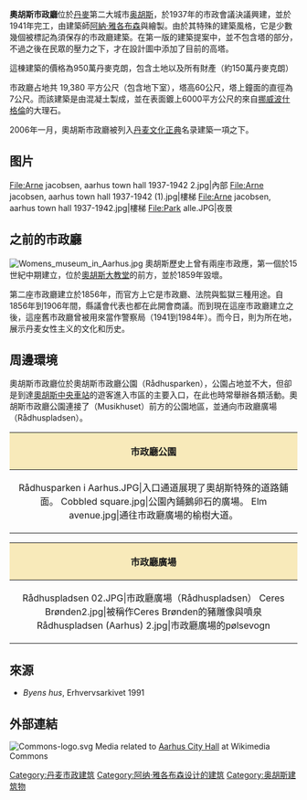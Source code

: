 {{Infobox building
| building_name   = 奧胡斯市政廳
| image           = Århus Rådhus.jpg
| caption         = 
| alternate_name  = 
| location        = {{DEN}}[[奧胡斯|奧胡斯]]
| coordinates     = {{coord|56.153056|10.203333|region:BE_type:landmark|display=title,inline}}
| completion_date = 1941
| status          = Complete
| building_type   = 
| architectural_style = 
| antenna_spire   = 
| roof            = 
| floor_count     = 
| elevator_count  = 
| architect       = [[阿纳·雅各布森|阿納·雅各布森]]与{{link-en|Erik_Møller|Erik Møller}}
| references      = 
}}
'''奧胡斯市政廳'''位於[[丹麥|丹麥]]第二大城市[[奥胡斯|奥胡斯]]，於1937年的市政會議決議興建，並於1941年完工，由建築師[[阿纳·雅各布森|阿納·雅各布森]]與{{link-en|Erik Møller|Erik_Møller}}繪製。由於其特殊的建築風格，它是少數幾個被標記為須保存的市政廳建築。在第一版的建築提案中，並不包含塔的部分，不過之後在民眾的壓力之下，才在設計圖中添加了目前的高塔。

這棟建築的價格為950萬丹麥克朗，包含土地以及所有財產（約150萬丹麥克朗）

市政廳占地共 19,380 平方公尺（包含地下室），塔高60公尺，塔上鐘面的直徑為7公尺。而該建築是由混凝土製成，並在表面鍍上6000平方公尺的來自[[挪威|挪威]][[波什格伦|波什格倫]]的大理石。

2006年一月，奧胡斯市政廳被列入[[丹麦文化正典|丹麦文化正典]]名录建築一項之下。

== 图片 ==

<gallery>
File:Arne jacobsen, aarhus town hall 1937-1942 2.jpg|內部
File:Arne jacobsen, aarhus town hall 1937-1942 (1).jpg|樓梯
File:Arne jacobsen, aarhus town hall 1937-1942.jpg|樓梯
File:Park alle.JPG|夜景
</gallery>

== 之前的市政廳 ==
[[File:Womens_museum_in_Aarhus.jpg|thumb]]
奧胡斯歷史上曾有兩座市政應，第一個於15世紀中期建立，位於[[奧胡斯大教堂|奧胡斯大教堂]]的前方，並於1859年毀壞。

第二座市政廳建立於1856年，而官方上它是市政廳、法院與監獄三種用途。自1856年到1906年間，縣議會代表也都在此開會商議。而到現在這座市政廳建立之後，這座舊市政廳曾被用來當作警察局（1941到1984年）。而今日，則为{{link-en|女性博物馆|Women's Museum, Aarhus}}所在地，展示丹麦女性主义的文化和历史。

{{clear right}}

== 周邊環境 ==
奧胡斯市政廳位於奧胡斯市政廳公園（<span>Rådhusparken），公園占地並不大，但卻是到達[[奧胡斯中央車站|奧胡斯中央車站]]的遊客進入市區的主要入口，在此也時常舉辦各類活動。</span>奧胡斯市政廳公園連接了{{link-en|奧胡斯音樂廳|Musikhuset Aarhus}}（Musikhuset）前方的公園地區，並通向市政廳廣場（<span>Rådhuspladsen</span>）。

{|align=Left
|-
!style="color: #black; background-color: #f8eaba; font-size: 100%" align="center" colspan="2" |市政廳公園
|-
|<gallery  perrow=3>
Rådhusparken i Aarhus.JPG|入口通道展現了奧胡斯特殊的道路鋪面。
Cobbled square.jpg|公園內鋪鵝卵石的廣場。
Elm avenue.jpg|通往市政廳廣場的榆樹大道。
</gallery>
|}
{|align=Right
|-
!style="color: #black; background-color: #f8eaba; font-size: 100%" align="center" colspan="2" |市政廳廣場
|-
|<gallery  perrow=3>
Rådhuspladsen 02.JPG|市政廳廣場（Rådhuspladsen）
Ceres Brønden2.jpg|被稱作Ceres Brønden的豬雕像與噴泉
Rådhuspladsen (Aarhus) 2.jpg|市政廳廣場的pølsevogn
</gallery>
|}
{{clear left}}

== 來源 ==
* ''Byens hus'', Erhvervsarkivet 1991 {{link-en|ISBN 87-89386-22-1|Special:BookSources/8789386221}}

== 外部連結 ==
<span contenteditable="false"><span>[[File:Commons-logo.svg|link=]]</span></span><span contenteditable="false"></span><span contenteditable="false"> Media related to </span>[[c:Category:Aarhus_City_Hall|Aarhus City Hall]]<span contenteditable="false"> at Wikimedia Commons</span>

[[Category:丹麦市政建筑|Category:丹麦市政建筑]]
[[Category:阿纳·雅各布森设计的建筑|Category:阿纳·雅各布森设计的建筑]]
[[Category:奥胡斯建筑物|Category:奥胡斯建筑物]]